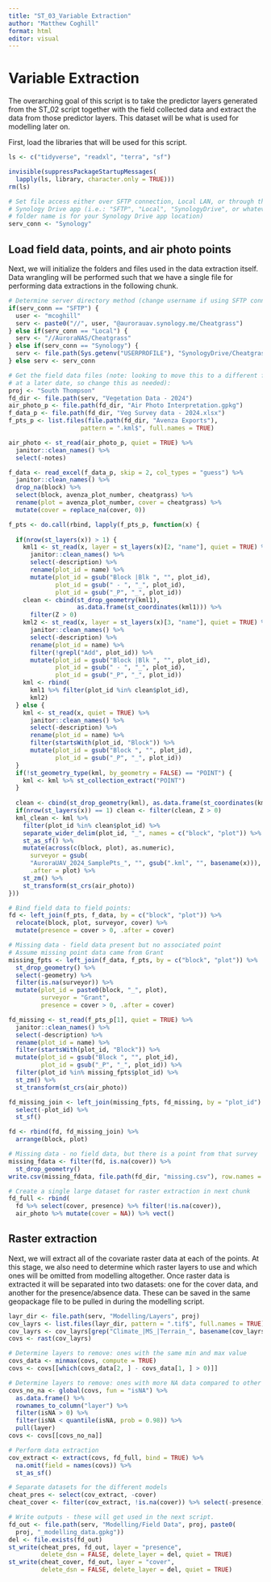 ```yaml
---
title: "ST_03_Variable Extraction"
author: "Matthew Coghill"
format: html
editor: visual
---
```


# Variable Extraction

The overarching goal of this script is to take the predictor layers generated from the ST_02 script together with the field collected data and extract the data from those predictor layers. This dataset will be what is used for modelling later on.

First, load the libraries that will be used for this script.

```r

ls <- c("tidyverse", "readxl", "terra", "sf")

invisible(suppressPackageStartupMessages(
  lapply(ls, library, character.only = TRUE)))
rm(ls)

# Set file access either over SFTP connection, Local LAN, or through the 
# Synology Drive app (i.e.: "SFTP", "Local", "SynologyDrive", or whatever the
# folder name is for your Synology Drive app location)
serv_conn <- "Synology"

```

## Load field data, points, and air photo points

Next, we will initialize the folders and files used in the data extraction itself. Data wrangling will be performed such that we have a single file for performing data extractions in the following chunk.

```r

# Determine server directory method (change username if using SFTP connection)
if(serv_conn == "SFTP") {
  user <- "mcoghill"
  serv <- paste0("//", user, "@aurorauav.synology.me/Cheatgrass")
} else if(serv_conn == "Local") {
  serv <- "//AuroraNAS/Cheatgrass"
} else if(serv_conn == "Synology") {
  serv <- file.path(Sys.getenv("USERPROFILE"), "SynologyDrive/Cheatgrass")
} else serv <- serv_conn

# Get the field data files (note: looking to move this to a different folder 
# at a later date, so change this as needed):
proj <- "South Thompson"
fd_dir <- file.path(serv, "Vegetation Data - 2024")
air_photo_p <- file.path(fd_dir, "Air Photo Interpretation.gpkg")
f_data_p <- file.path(fd_dir, "Veg Survey data - 2024.xlsx")
f_pts_p <- list.files(file.path(fd_dir, "Avenza Exports"),
                    pattern = ".kml$", full.names = TRUE)

air_photo <- st_read(air_photo_p, quiet = TRUE) %>% 
  janitor::clean_names() %>% 
  select(-notes)

f_data <- read_excel(f_data_p, skip = 2, col_types = "guess") %>% 
  janitor::clean_names() %>% 
  drop_na(block) %>% 
  select(block, avenza_plot_number, cheatgrass) %>% 
  rename(plot = avenza_plot_number, cover = cheatgrass) %>% 
  mutate(cover = replace_na(cover, 0))

f_pts <- do.call(rbind, lapply(f_pts_p, function(x) {
  
  if(nrow(st_layers(x)) > 1) {
    kml1 <- st_read(x, layer = st_layers(x)[2, "name"], quiet = TRUE) %>% 
      janitor::clean_names() %>% 
      select(-description) %>% 
      rename(plot_id = name) %>% 
      mutate(plot_id = gsub("Block |Blk ", "", plot_id), 
             plot_id = gsub(" - ", "_", plot_id),
             plot_id = gsub("_P", "_", plot_id))
    clean <- cbind(st_drop_geometry(kml1), 
                   as.data.frame(st_coordinates(kml1))) %>% 
      filter(Z > 0)
    kml2 <- st_read(x, layer = st_layers(x)[3, "name"], quiet = TRUE) %>% 
      janitor::clean_names() %>% 
      select(-description) %>% 
      rename(plot_id = name) %>% 
      filter(!grepl("Add", plot_id)) %>% 
      mutate(plot_id = gsub("Block |Blk ", "", plot_id), 
             plot_id = gsub(" - ", "_", plot_id),
             plot_id = gsub("_P", "_", plot_id))
    kml <- rbind(
      kml1 %>% filter(plot_id %in% clean$plot_id),
      kml2)
  } else {
    kml <- st_read(x, quiet = TRUE) %>% 
      janitor::clean_names() %>% 
      select(-description) %>% 
      rename(plot_id = name) %>% 
      filter(startsWith(plot_id, "Block")) %>% 
      mutate(plot_id = gsub("Block ", "", plot_id),
             plot_id = gsub("_P", "_", plot_id))
  }
  if(!st_geometry_type(kml, by_geometry = FALSE) == "POINT") {
    kml <- kml %>% st_collection_extract("POINT")
  }
  
  clean <- cbind(st_drop_geometry(kml), as.data.frame(st_coordinates(kml)))
  if(nrow(st_layers(x)) == 1) clean <- filter(clean, Z > 0)
  kml_clean <- kml %>% 
    filter(plot_id %in% clean$plot_id) %>% 
    separate_wider_delim(plot_id, "_", names = c("block", "plot")) %>% 
    st_as_sf() %>% 
    mutate(across(c(block, plot), as.numeric),
      surveyor = gsub(
      "AuroraUAV_2024_SamplePts_", "", gsub(".kml", "", basename(x))), 
      .after = plot) %>% 
    st_zm() %>% 
    st_transform(st_crs(air_photo))
}))

# Bind field data to field points:
fd <- left_join(f_pts, f_data, by = c("block", "plot")) %>% 
  relocate(block, plot, surveyor, cover) %>% 
  mutate(presence = cover > 0, .after = cover)

# Missing data - field data present but no associated point
# Assume missing point data came from Grant
missing_fpts <- left_join(f_data, f_pts, by = c("block", "plot")) %>% 
  st_drop_geometry() %>% 
  select(-geometry) %>% 
  filter(is.na(surveyor)) %>% 
  mutate(plot_id = paste0(block, "_", plot),
         surveyor = "Grant",
         presence = cover > 0, .after = cover)

fd_missing <- st_read(f_pts_p[1], quiet = TRUE) %>% 
  janitor::clean_names() %>% 
  select(-description) %>% 
  rename(plot_id = name) %>% 
  filter(startsWith(plot_id, "Block")) %>% 
  mutate(plot_id = gsub("Block ", "", plot_id),
         plot_id = gsub("_P", "_", plot_id)) %>% 
  filter(plot_id %in% missing_fpts$plot_id) %>% 
  st_zm() %>% 
  st_transform(st_crs(air_photo))

fd_missing_join <- left_join(missing_fpts, fd_missing, by = "plot_id") %>% 
  select(-plot_id) %>% 
  st_sf()

fd <- rbind(fd, fd_missing_join) %>% 
  arrange(block, plot)

# Missing data - no field data, but there is a point from that survey
missing_fdata <- filter(fd, is.na(cover)) %>% 
  st_drop_geometry()
write.csv(missing_fdata, file.path(fd_dir, "missing.csv"), row.names = FALSE)

# Create a single large dataset for raster extraction in next chunk
fd_full <- rbind(
  fd %>% select(cover, presence) %>% filter(!is.na(cover)),
  air_photo %>% mutate(cover = NA)) %>% vect()

```

## Raster extraction

Next, we will extract all of the covariate raster data at each of the points. At this stage, we also need to determine which raster layers to use and which ones will be omitted from modelling altogether. Once raster data is extracted it will be separated into two datasets: one for the cover data, and another for the presence/absence data. These can be saved in the same geopackage file to be pulled in during the modelling script.

```r

layr_dir <- file.path(serv, "Modelling/Layers", proj)
cov_layrs <- list.files(layr_dir, pattern = ".tif$", full.names = TRUE)
cov_layrs <- cov_layrs[grep("Climate_|MS_|Terrain_", basename(cov_layrs))]
covs <- rast(cov_layrs)

# Determine layers to remove: ones with the same min and max value
covs_data <- minmax(covs, compute = TRUE)
covs <- covs[[which(covs_data[2, ] - covs_data[1, ] > 0)]]

# Determine layers to remove: ones with more NA data compared to other layers
covs_no_na <- global(covs, fun = "isNA") %>% 
  as.data.frame() %>% 
  rownames_to_column("layer") %>% 
  filter(isNA > 0) %>% 
  filter(isNA < quantile(isNA, prob = 0.98)) %>% 
  pull(layer)
covs <- covs[[covs_no_na]]

# Perform data extraction
cov_extract <- extract(covs, fd_full, bind = TRUE) %>% 
  na.omit(field = names(covs)) %>% 
  st_as_sf()

# Separate datasets for the different models
cheat_pres <- select(cov_extract, -cover)
cheat_cover <- filter(cov_extract, !is.na(cover)) %>% select(-presence)

# Write outputs - these will get used in the next script.
fd_out <- file.path(serv, "Modelling/Field Data", proj, paste0(
  proj, "_modelling_data.gpkg"))
del <- file.exists(fd_out)
st_write(cheat_pres, fd_out, layer = "presence", 
         delete_dsn = FALSE, delete_layer = del, quiet = TRUE)
st_write(cheat_cover, fd_out, layer = "cover", 
         delete_dsn = FALSE, delete_layer = del, quiet = TRUE)

```
